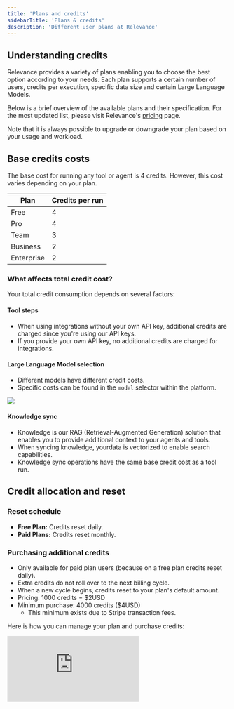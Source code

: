 ```yaml
---
title: 'Plans and credits'
sidebarTitle: 'Plans & credits'
description: 'Different user plans at Relevance'
---
```


## Understanding credits

Relevance provides a variety of plans enabling you to choose the best option according to your needs.
Each plan supports a certain number of users, credits per execution, specific data size and certain Large Language Models.

Below is a brief overview of the available plans and their specification. 
For the most updated list, please visit Relevance's [pricing](https://relevanceai.com/pricing) page.

Note that it is always possible to upgrade or downgrade your plan based on your usage and workload.

## Base credits costs

The base cost for running any tool or agent is 4 credits. However, this cost varies depending on your plan.

| Plan          | Credits per run                       |
| ------------- | ------------------------------------- |
| Free          | 4                                     |
| Pro           | 4                                     |
| Team          | 3                                     |
| Business      | 2                                     |
| Enterprise    | 2                                     |

### What affects total credit cost?

Your total credit consumption depends on several factors:

#### Tool steps

- When using integrations without your own API key, additional credits are charged since you're using our API keys.
- If you provide your own API key, no additional credits are charged for integrations.

#### Large Language Model selection
- Different models have different credit costs.
- Specific costs can be found in the `model` selector within the platform.

<Frame>
 <img src="/images/model-selector.png" />
</Frame>

#### Knowledge sync
- Knowledge is our RAG (Retrieval-Augmented Generation) solution that enables you to provide additional context to your agents and tools.
- When syncing knowledge, yourdata is vectorized to enable search capabilities.
- Knowledge sync operations have the same base credit cost as a tool run.

## Credit allocation and reset 

### Reset schedule

- **Free Plan:** Credits reset daily.
- **Paid Plans:** Credits reset monthly.

### Purchasing additional credits

- Only available for paid plan users (because on a free plan credits reset daily).
- Extra credits do not roll over to the next billing cycle.
- When a new cycle begins, credits reset to your plan's default amount.
- Pricing: 1000 credits = $2USD
- Minimum purchase: 4000 credits ($4USD)
    - This minimum exists due to Stripe transaction fees.

Here is how you can manage your plan and purchase credits:

<div
  style={{
    width: '100%',
    position: 'relative',
    paddingTop: '56.25%',
  }}>
  <iframe
    src="https://relevanceai.wistia.com/embed/medias/d8hkniv8nv"
    frameBorder="0"
    title="Create an agent from scratch on Relevance AI"
    allow="clipboard-write"
    webkitallowfullscreen="true"
    mozallowfullscreen="true"
    allowfullscreen
    style={{
      position: 'absolute',
      top: 0,left: 0, width: '100%', height: '100%',
      border: '3px solid #5E43CE',
      borderRadius: '10px',
    }}/>
</div>

### Monitoring credit usage

To check your credit consumption:

1. Click "Manage organization" in the settings menu.
2. Navigate to Plan & Billing.
